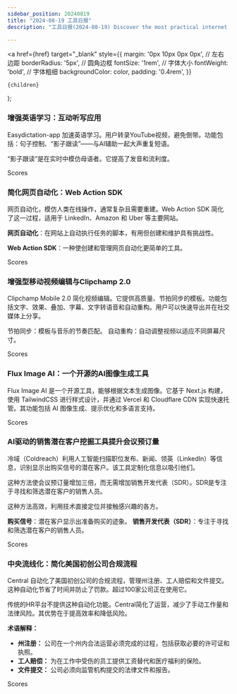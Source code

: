 ```yaml
---
sidebar_position: 20240819
title: "2024-08-19 工具日报"
description: "工具日报(2024-08-19) Discover the most practical internet software, AI tools, and products of 2024 through the Tools Daily!"

---
```



  <a
    href={href}
    target="_blank"
    style={{
      margin: '0px 10px 0px 0px', // 左右边距
      borderRadius: '5px', // 圆角边框
      fontSize: '1rem', // 字体大小
      fontWeight: 'bold', // 字体粗细
      backgroundColor: color,
      padding: '0.4rem',
    }}
  >
    {children}
  </a>
);

### 增强英语学习：互动听写应用

Easydictation-app 加速英语学习。用户转录YouTube视频，避免倒带。功能包括：句子控制、“影子跟读”——与AI辅助一起大声重复短语。

“影子跟读”是在实时中模仿母语者。它提高了发音和流利度。

<Link href="/news/2024/08/19/Enhancing-English-Learning-with-Interactive-Dictation-App" color="#B0C4DE">Scores</Link>

### 简化网页自动化：Web Action SDK

网页自动化，模仿人类在线操作，通常复杂且需要重建。Web Action SDK 简化了这一过程，适用于 LinkedIn、Amazon 和 Uber 等主要网站。

**网页自动化**：在网站上自动执行任务的脚本，有用但创建和维护具有挑战性。

**Web Action SDK**：一种使创建和管理网页自动化更简单的工具。

<Link href="/news/2024/08/19/Simplifying-Web-Automation-with-Web-Action-SDK" color="#B0C4DE">Scores</Link>

### 增强型移动视频编辑与Clipchamp 2.0

Clipchamp Mobile 2.0 简化视频编辑。它提供高质量、节拍同步的模板。功能包括文字、效果、叠加、字幕、文字转语音和自动重构。用户可以快速导出并在社交媒体上分享。

节拍同步：模板与音乐的节奏匹配。
自动重构：自动调整视频以适应不同屏幕尺寸。

<Link href="/news/2024/08/19/Enhanced-Mobile-Video-Editing-with-Clipchamp-20" color="#B0C4DE">Scores</Link>

### Flux Image AI：一个开源的AI图像生成工具

Flux Image AI 是一个开源工具，能够根据文本生成图像。它基于 Next.js 构建，使用 TailwindCSS 进行样式设计，并通过 Vercel 和 Cloudflare CDN 实现快速托管。其功能包括 AI 图像生成、提示优化和多语言支持。

<Link href="/news/2024/08/19/Flux-Image-AI-An-OpenSource-AI-Image-Generation-Tool" color="#B0C4DE">Scores</Link>

### AI驱动的销售潜在客户挖掘工具提升会议预订量

冷域（Coldreach）利用人工智能扫描职位发布、新闻、领英（LinkedIn）等信息，识别显示出购买信号的潜在客户。该工具定制化信息以吸引他们。

这种方法使会议预订量增加三倍，而无需增加销售开发代表（SDR）。SDR是专注于寻找和筛选潜在客户的销售人员。

这种方法高效，利用技术直接定位并接触感兴趣的各方。

**购买信号**：潜在客户显示出准备购买的迹象。
**销售开发代表（SDR）**：专注于寻找和筛选潜在客户的销售人员。

<Link href="/news/2024/08/19/AIDriven-Sales-Prospecting-Tool-Boosts-Meeting-Bookings" color="#B0C4DE">Scores</Link>

### 中央流线化：简化美国初创公司合规流程

Central 自动化了美国初创公司的合规流程，管理州注册、工人赔偿和文件提交。这种自动化节省了时间并防止了罚款。超过100家公司正在使用它。

传统的HR平台不提供这种自动化功能。Central简化了运营，减少了手动工作量和法律风险。其优势在于提高效率和降低风险。

**术语解释：**
- **州注册：** 公司在一个州内合法运营必须完成的过程，包括获取必要的许可证和执照。
- **工人赔偿：** 为在工作中受伤的员工提供工资替代和医疗福利的保险。
- **文件提交：** 公司必须向监管机构提交的法律文件和报告。

<Link href="/news/2024/08/19/Central-Streamlining-US-Startup-Compliance" color="#B0C4DE">Scores</Link>

